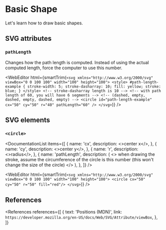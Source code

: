 
# Basic Shape

Let's learn how to draw basic shapes.

## SVG attributes

### `pathLength`

Changes how the path length is computed. Instead of using the actual computed length, force the computer to use this number.

<WebEditor
  html={smartTrim(`
    <svg xmlns="http://www.w3.org/2000/svg" viewBox="0 0 100 100" width="100" height="100">
      <style>
        #path-length-example {
          stroke-width: 5;
          stroke-dasharray: 10;
          fill: yellow;
          stroke: blue;
        }
      </style>
      <!-- stroke-dasharray length is 10 -->
      <!-- with path length of 60, you will have 6 segments -->
      <!-- (dashed, empty, dashed, empty, dashed, empty) -->
      <circle id="path-length-example" cx="50" cy="50" r="40" pathLength="60" />
    </svg>
  `)}
/>

## SVG elements

### `<circle>`

<DocumentationList
  items={[
    {
      name: 'cx',
      description: <>center x</>,
    },
    {
      name: 'cy',
      description: <>center y</>,
    },
    {
      name: 'r',
      description: <>radius</>,
    },
    {
      name: 'pathLength',
      description: (
        <>
          when drawing the stroke, assume the circumference of the circle is this number (this won't
          change the size of the circle)
        </>
      ),
    },
  ]}
/>

<WebEditor
  html={smartTrim(`
    <svg xmlns="http://www.w3.org/2000/svg" viewBox="0 0 100 100" width="100" height="100">
      <circle cx="50" cy="50" r="50" fill="red"/>
    </svg>
`)}
/>

## References

<References
  references={[
    {
      text: 'Positions (MDN)',
      link: `https://developer.mozilla.org/en-US/docs/Web/SVG/Attribute/viewBox`,
    },
  ]}
></References>
